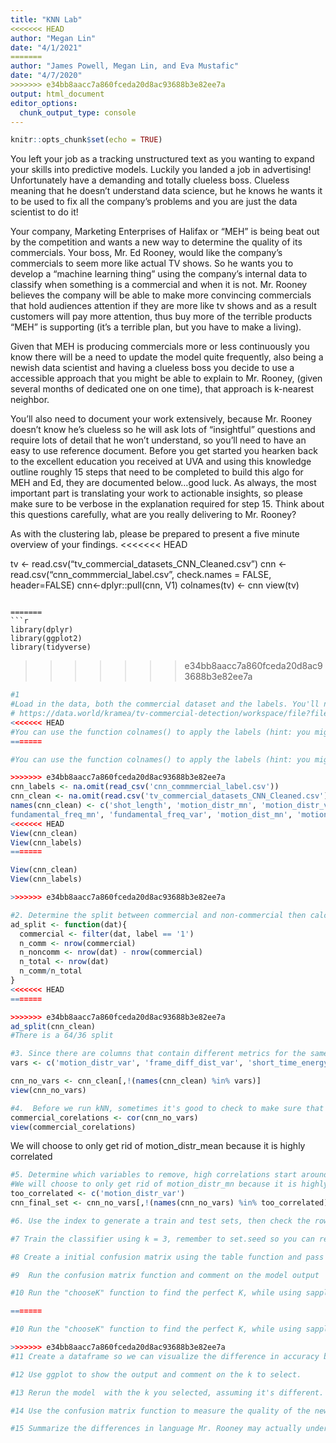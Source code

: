 ```yaml
---
title: "KNN Lab"
<<<<<<< HEAD
author: "Megan Lin"
date: "4/1/2021"
=======
author: "James Powell, Megan Lin, and Eva Mustafic"
date: "4/7/2020"
>>>>>>> e34bb8aacc7a860fceda20d8ac93688b3e82ee7a
output: html_document
editor_options: 
  chunk_output_type: console
---
```


```r
knitr::opts_chunk$set(echo = TRUE)
```

You left your job as a tracking unstructured text as you wanting to expand your skills into predictive models.  Luckily you landed a job in advertising! Unfortunately have a demanding and totally clueless boss. Clueless meaning that he doesn't understand data science, but he knows he wants it to be used to fix all the company's problems and you are just the data scientist to do it! 

Your company, Marketing Enterprises of Halifax or "MEH" is being beat out by the competition and wants a new way to determine the quality of its commercials. Your boss, Mr. Ed Rooney, would like the company's commercials to seem more like actual TV shows. So he wants you to develop a "machine learning thing" using the company’s internal data to classify when something is a commercial and when it is not. Mr. Rooney believes the company will be able to make more convincing commercials that hold audiences attention if they are more like tv shows and as a result customers will pay more attention, thus buy more of the terrible products "MEH" is supporting (it's a terrible plan, but you have to make a living). 

Given that MEH is producing commercials more or less continuously you know there will be a need to update the model quite frequently, also being a newish data scientist and having a clueless boss you decide to use a accessible approach that you might be able to explain to Mr. Rooney, (given several months of dedicated one on one time), that approach is k-nearest neighbor. 

You'll also need to document your work extensively, because Mr. Rooney doesn't know he's clueless so he will ask lots of "insightful" questions and require lots of detail that he won't understand, so you'll need to have an easy to use reference document. Before you get started you hearken back to the excellent education you received at UVA and using this knowledge outline roughly 15 steps that need to be completed to build this algo for MEH and Ed, they are documented below...good luck. As always, the most important part is translating your work to actionable insights, so please make sure to be verbose in the explanation required for step 15. Think about this questions carefully, what are you really delivering to Mr. Rooney? 

As with the clustering lab, please be prepared to present a five minute overview of your findings. 
<<<<<<< HEAD
 

tv <- read.csv("tv_commercial_datasets_CNN_Cleaned.csv") 
cnn <- read.csv("cnn_commmercial_label.csv",  check.names = FALSE,  header=FALSE)
cnn<-dplyr::pull(cnn, V1)
colnames(tv) <- cnn
view(tv)
```

=======
```r
library(dplyr)
library(ggplot2)
library(tidyverse)
```


>>>>>>> e34bb8aacc7a860fceda20d8ac93688b3e82ee7a
```r
#1
#Load in the data, both the commercial dataset and the labels. You'll need to the place the labels on the columns. The dataset "tv_commercialsets-CNN_Cleaned.csv",  is data collected about the features of commercials on CNN. We can try to predict what segments of video are commercials based on their audio and video components. More information on the datasets can be found data.world:
# https://data.world/kramea/tv-commercial-detection/workspace/file?filename=tv_commercial_datasets%2FBBC_Cleaned.csv
<<<<<<< HEAD
#You can use the function colnames() to apply the labels (hint: you might need to reshape the labels to make this work)
=======

#You can use the function colnames() to apply the labels (hint: you might need to reshape the labels to make this work)

>>>>>>> e34bb8aacc7a860fceda20d8ac93688b3e82ee7a
cnn_labels <- na.omit(read_csv('cnn_commmercial_label.csv'))
cnn_clean <- na.omit(read.csv('tv_commercial_datasets_CNN_Cleaned.csv'))
names(cnn_clean) <- c('shot_length', 'motion_distr_mn', 'motion_distr_var', 'frame_diff_dist_mn', 'frame_diff_dist_var', 'short_time_energy_mn', 'short_time_energy_var' ,'zcr_mn', 'zcr_var', 'spectral_centroid_mn', 'spectral_centroid_var', 'spectral_roll_off_mn', 'spectral_roll_off_var', 'spectral_flux_mn', 'spectral_flux_var', '	
fundamental_freq_mn', 'fundamental_freq_var', 'motion_dist_mn', 'motion_dist_var', 'label')
<<<<<<< HEAD
View(cnn_clean)
View(cnn_labels)
=======

View(cnn_clean)
View(cnn_labels)

>>>>>>> e34bb8aacc7a860fceda20d8ac93688b3e82ee7a
```

```r
#2. Determine the split between commercial and non-commercial then calculate the base rate, assume 1 is the commercial label and -1 is the non-commercial label 
ad_split <- function(dat){
  commercial <- filter(dat, label == '1')
  n_comm <- nrow(commercial)
  n_noncomm <- nrow(dat) - nrow(commercial)
  n_total <- nrow(dat)
  n_comm/n_total
}
<<<<<<< HEAD
=======

>>>>>>> e34bb8aacc7a860fceda20d8ac93688b3e82ee7a
ad_split(cnn_clean)
#There is a 64/36 split
```

```r
#3. Since there are columns that contain different metrics for the same variable (i.e. any column that ends in 'mn' is the mean of that variable, while any column that ends in 'var' is the variance of that variable), we don't need to keep both, drop all the columns that include var
vars <- c('motion_distr_var', 'frame_diff_dist_var', 'short_time_energy_var', 'zcr_var', 'spectral_centroid_var', 'spectral_roll_off_var', 'spectral_flux_var', 'fundamental_freq_var', 'motion_dist_var')

cnn_no_vars <- cnn_clean[,!(names(cnn_clean) %in% vars)]
view(cnn_no_vars)
```

```r
#4.  Before we run kNN, sometimes it's good to check to make sure that our variables are not highly correlated. Use the cor() function on 'your_dataframe', label it 'commercial_correlations', and view the data, because remember kNN doesn't work well in high dimensions. 
commercial_corelations <- cor(cnn_no_vars)
view(commercial_corelations)
```
We will choose to only get rid of motion_distr_mean because it is highly correlated 
```r
#5. Determine which variables to remove, high correlations start around .7 or below -.7 I would especially remove variables that appear to be correlated with more than one variable. List your rationale here:
#We will choose to only get rid of motion_distr_mn because it is highly correlated with two other categories (frame_diff_dist_mn and motion_dist_mn),and among the relationship triangle of those three sets, Motion_distr_mn has the highest correlation values. Therefore motion_distr_mn is the the optimal removal choice.
too_correlated <- c('motion_distr_var')
cnn_final_set <- cnn_no_vars[,!(names(cnn_no_vars) %in% too_correlated)]
```

```r
#6. Use the index to generate a train and test sets, then check the row counts to be safe. 
```

```r
#7 Train the classifier using k = 3, remember to set.seed so you can repeat the output and to use the labels as a vector for the class (not a index of the dataframe)
```


```r
#8 Create a initial confusion matrix using the table function and pass it to a object. (xx <- your confusion matrix)
```

```r
#9  Run the confusion matrix function and comment on the model output
```

```r
#10 Run the "chooseK" function to find the perfect K, while using sapply() function on chooseK() to test k from 1 to 21 (only selecting the odd numbers), and set the train_set argument to 'commercial_train', val_set to 'commercial_test', train_class to the "label"   column of 'commercial_train', and val_class to the "label" column of 'commercial_test'. Label this  "knn_diff_k_com"
```

```r
=======
```

```r
#10 Run the "chooseK" function to find the perfect K, while using sapply() function on chooseK() to test k from 1 to 21 (only selecting the odd numbers), and set the train_set argument to 'commercial_train', val_set to 'commercial_test', train_class to the "label"   column of 'commercial_train', and val_class to the "label" column of 'commercial_test'. Label this  "knn_diff_k_com"
```

```r
>>>>>>> e34bb8aacc7a860fceda20d8ac93688b3e82ee7a
#11 Create a dataframe so we can visualize the difference in accuracy based on K, convert the matrix to a dataframe
```

```r
#12 Use ggplot to show the output and comment on the k to select.
```

```r
#13 Rerun the model  with the k you selected, assuming it's different. 
```

```r
#14 Use the confusion matrix function to measure the quality of the new model.
```

```r
#15 Summarize the differences in language Mr. Rooney may actually understand. Include a discussion on which approach k=3 or k="optimal" is the better method moving forward for "MEH". Most importantly draft comments about the overall approach and model quality as it relates to addressing the problem proposed by Ed. 

```

